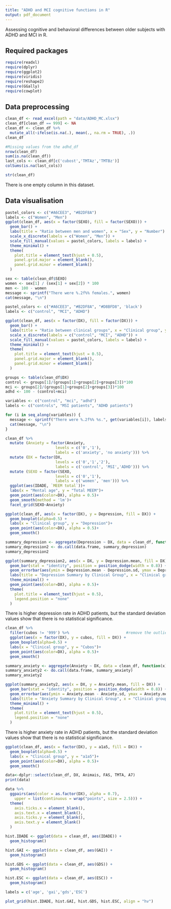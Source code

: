 ```yaml
---
title: "ADHD and MCI cognitive functions in R"
output: pdf_document
---
```


Assessing cognitive and behavioral differences between older subjects with ADHD and MCI in R.

## Required packages

```r
require(readxl)
require(dplyr)
require(ggplot2)
require(viridis)
require(reshape2)
require(GGally)
require(cowplot)
```

## Data preprocessing

```r
clean_df <- read_excel(path = "data/ADHD_MC.xlsx")
clean_df[clean_df == 999] <- NA
clean_df <- clean_df %>%
  mutate_all(~ifelse(is.na(.), mean(., na.rm = TRUE), .))
clean_df
```

```r
#Missing values from the adhd_df
nrow(clean_df)
sum(is.na(clean_df))
last_cols <- clean_df[c('cubost','TMTAz','TMTBz')]
colSums(is.na(last_cols))
```

```r
str(clean_df)
```

There is one empty column in this dataset.

## Data visualisation

```r
pastel_colors <- c("#A6CEE3", "#B2DF8A")
labels <- c("Women", "Men")
ggplot(clean_df, aes(x = factor(SEXO), fill = factor(SEXO))) +
  geom_bar() +
  labs(title = "Ratio between men and women", x = "Sex", y = "Number") +
  scale_x_discrete(labels = c("Women", "Men")) +
  scale_fill_manual(values = pastel_colors, labels = labels) +
  theme_minimal() +
  theme(
    plot.title = element_text(hjust = 0.5),
    panel.grid.major = element_blank(),
    panel.grid.minor = element_blank()
  )
```

```r
sex <- table(clean_df$SEXO)
women <- sex[1] / (sex[1] + sex[2]) * 100
men <- 100 - women
message <- sprintf("There were %.2f%% females.", women)
cat(message, "\n")
```

```r
pastel_colors <- c("#A6CEE3", "#B2DF8A", "#D8BFD8", 'black')
labels <- c("control", "MCI", "ADHD")

ggplot(clean_df, aes(x = factor(DX), fill = factor(DX))) +
  geom_bar() +
  labs(title = "Ratio between clinical groups", x = "Clinical group", y = "Number") +
  scale_x_discrete(labels = c("control", "MCI", "ADHD")) +
  scale_fill_manual(values = pastel_colors, labels = labels) +  
  theme_minimal() +
  theme(
    plot.title = element_text(hjust = 0.5),  
    panel.grid.major = element_blank(),      
    panel.grid.minor = element_blank()       
  )
```

```r
groups <- table(clean_df$DX)
control <- groups[1]/(groups[1]+groups[2]+groups[3])*100
mci <- groups[2]/(groups[1]+groups[2]+groups[3])*100
adhd <- 100 - (control+mci)

variables <- c("control", "mci", "adhd")
labels <- c("controls", "MSI patients", "ADHD patients")

for (i in seq_along(variables)) {
  message <- sprintf("There were %.2f%% %s.", get(variables[i]), labels[i])
  cat(message, "\n")
}
```

```r
clean_df %>%
  mutate (Anxiety = factor(Anxiety,
                      levels = c('0','1'),
                      labels = c('anxiety', 'no anxiety'))) %>%
  mutate (DX = factor(DX,
                      levels = c('0','1','2'),
                      labels = c('control', 'MSI','ADHD'))) %>%
  mutate (SEXO = factor(SEXO,
                      levels = c('0','1'),
                      labels = c('women', 'men'))) %>%
  ggplot(aes(IDADE, `MEEM total`))+
  labs(x = "Mental age", y = "Total MEEM")+
  geom_point(aes(color=DX), alpha = 0.5)+
  geom_smooth(method = 'lm')+
  facet_grid(SEXO~Anxiety)
```

```r
ggplot(clean_df, aes(x = factor(DX), y = Depression, fill = DX)) +
  geom_boxplot(alpha=0.5) +
  labs(x = "Clinical group", y = "Depression")+ 
  geom_point(aes(color=DX), alpha = 0.5)+
  geom_smooth()
```

```r
summary_depression <- aggregate(Depression ~ DX, data = clean_df, function(x) c(mean = mean(x), sd = sd(x)))
summary_depression2 <- do.call(data.frame, summary_depression)
summary_depression2
```

```r
ggplot(summary_depression2, aes(x = DX, y = Depression.mean, fill = DX)) +
  geom_bar(stat = "identity", position = position_dodge(width = 0.8)) +
  geom_errorbar(aes(ymin = Depression.mean - Depression.sd, ymax = Depression.mean + Depression.sd), width = 0.2, position = position_dodge(width = 0.8)) +
  labs(title = "Depression Summary by Clinical Group", x = "Clinical group", y = "Mean Depression Score") +
  theme_minimal() +
  geom_point(aes(color=DX), alpha = 0.5)+
  theme(
    plot.title = element_text(hjust = 0.5),
    legend.position = "none" 
  )
```

There is higher depression rate in ADHD patients, but the standard deviation values show that there is no statistical significance.

```r
clean_df %>%
  filter(cubos != '999') %>%                         #remove the outlier
  ggplot(aes(x = factor(DX), y = cubos, fill = DX)) +
  geom_boxplot(alpha=0.5) +
  labs(x = "Clinical group", y = "Cubos")+ 
  geom_point(aes(color=DX), alpha = 0.5)+
  geom_smooth()
```

```r
summary_anxiety <- aggregate(Anxiety ~ DX, data = clean_df, function(x) c(mean = mean(x), sd = sd(x)))
summary_anxiety2 <- do.call(data.frame, summary_anxiety)
summary_anxiety2
```

```r
ggplot(summary_anxiety2, aes(x = DX, y = Anxiety.mean, fill = DX)) +
  geom_bar(stat = "identity", position = position_dodge(width = 0.8)) +
  geom_errorbar(aes(ymin = Anxiety.mean - Anxiety.sd, ymax = Anxiety.mean + Anxiety.sd), width = 0.2, position = position_dodge(width = 0.8)) +
  labs(title = "Anxiety Summary by Clinical Group", x = "Clinical group", y = "Mean Anxiety Score") +
  theme_minimal() +
  theme(
    plot.title = element_text(hjust = 0.5),
    legend.position = "none" 
  )
```

There is higher anxiety rate in ADHD patients, but the standard deviation values show that there is no statistical significance.

```r
ggplot(clean_df, aes(x = factor(DX), y = a1a5, fill = DX)) +
  geom_boxplot(alpha=0.5) +
  labs(x = "Clinical group", y = "a1a5")+ 
  geom_point(aes(color=DX), alpha = 0.5)+
  geom_smooth()
```


```r
data<-dplyr::select(clean_df, DX, Animais, FAS, TMTA, A7)
print(data)
```
```r
data %>%
  ggpairs(aes(color = as.factor(DX), alpha = 0.7),
    upper = list(continuous = wrap("points", size = 2.5))) +
  theme(
    axis.ticks.x = element_blank(),
    axis.text.x = element_blank(),
    axis.ticks.y = element_blank(),
    axis.text.y = element_blank()
  )
```

```r
hist.IDADE <- ggplot(data = clean_df, aes(IDADE)) +
  geom_histogram()

hist.GAI <- ggplot(data = clean_df, aes(GAI)) +
  geom_histogram()

hist.GDS <- ggplot(data = clean_df, aes(GDS)) +
  geom_histogram()

hist.ESC <- ggplot(data = clean_df, aes(ESC)) +
  geom_histogram()

labels = c('age', 'gai','gds','ESC')

plot_grid(hist.IDADE, hist.GAI, hist.GDS, hist.ESC, align = "hv")
```